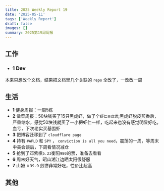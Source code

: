 ```yaml
---
title: 2025 Weekly Report 19
date: '2025-05-11'
tags: ['Weekly Report']
draft: false
images: []
summary: 2025第19周周报
---
```


<TOCInline toc={props.toc}/>

## 工作



- ### 1 Dev

本来只想改个文档，结果把文档里几个关联的 `repo` 全改了，一改改一周

## 生活

- **1** 健身周报：一周5练
- **2** 做菜周报：50块钱买了15只黑虎虾，做了个`虾仁豆腐煲`;黑虎虾脱皮煎香后，严重缩水，感觉50块钱就买了一小把虾仁一样，吃起来也没有感觉明显好吃，血亏，下次老实买基围虾
- **3** 把博客迁移到了 `cloudflare page`
- **4** 持有 `#APLD` 和 `SPY` ， `conviction is all you need`，震荡的一周，等周末中美会谈后，下周看情况减仓
- **5** 抢到了邓紫棋`5.23`衡阳`980`的票，准备去看看
- **6** 周末好天气，昭山湘江边晒太阳很舒服
- **7** 山姆 `￥39.9` 煎饼非常好吃，性价比超高


## 其他
